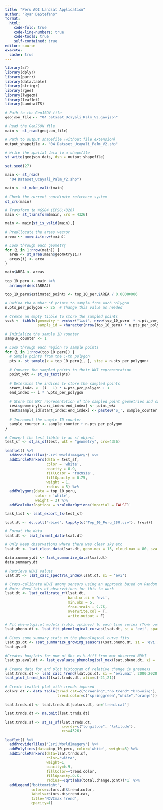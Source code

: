 ---
title: "Peru AOI Landsat Application"
author: "Ryan DeStefano"
format: 
  html:
    code-fold: true
    code-line-numbers: true
    code-tools: true
    self-contained: true
editor: source
execute: 
  cache: true
---

```{r}
library(sf)
library(dplyr)
library(purrr)
library(data.table)
library(stringr)
library(rgee)
library(lwgeom)
library(leaflet)
library(LandsatTS)
```

```{r}
# Path to the GeoJSON file
geojson_file <- "04 Dataset_Ucayali_Palm_V2.geojson"

# Read the GeoJSON file
main <- st_read(geojson_file)

# Path to output shapefile (without file extension)
output_shapefile <- "04 Dataset_Ucayali_Palm_V2.shp"

# Write the spatial data to a shapefile
st_write(geojson_data, dsn = output_shapefile)
```

```{r}
set.seed(27)

main <- st_read(
  "04 Dataset_Ucayali_Palm_V2.shp")

main <- st_make_valid(main)

# Check the current coordinate reference system
st_crs(main)

# Transform to WGS84 (EPSG:4326)
main <- st_transform(main, crs = 4326)
```

```{r}
main <- main[st_is_valid(main),]

# Preallocate the areas vector
areas <- numeric(nrow(main))

# Loop through each geometry
for (i in 1:nrow(main)) {
  area <- st_area(main$geometry[i])
  areas[i] <- area
}

main$AREA <- areas
```

```{r}
top_10_peru <- main %>% 
  arrange(desc(AREA)) 

top_10_peru$estimated_points <- top_10_peru$AREA / 0.00000006

# Define the number of points to sample from each polygon
n.pts_per_polygon <- 25  # Change this value as needed

# Create an empty tibble to store the sampled points
test <- tibble(geometry = vector("list", nrow(top_10_peru) * n.pts_per_polygon),
               sample_id = character(nrow(top_10_peru) * n.pts_per_polygon))

# Initialize the sample ID counter
sample_counter <- 1

# Loop through each region to sample points
for (i in 1:nrow(top_10_peru)) {
  # Sample points from the i-th polygon
  pts <- st_sample(x = top_10_peru[i, ], size = n.pts_per_polygon)
  
  # Convert the sampled points to their WKT representation
  point_wkt <- st_as_text(pts)
  
  # Determine the indices to store the sampled points
  start_index <- (i - 1) * n.pts_per_polygon + 1
  end_index <- i * n.pts_per_polygon
  
  # Store the WKT representation of the sampled point geometries and sample IDs in the test tibble
  test$geometry[start_index:end_index] <- point_wkt
  test$sample_id[start_index:end_index] <- paste0('S_', sample_counter:(sample_counter + n.pts_per_polygon - 1))
  
  # Increment the sample ID counter
  sample_counter <- sample_counter + n.pts_per_polygon
}

# Convert the test tibble to an sf object
test_sf <- st_as_sf(test, wkt = "geometry", crs=4326)

leaflet() %>%
  addProviderTiles('Esri.WorldImagery') %>%
  addCircleMarkers(data = test_sf, 
                   color = 'white',
                   opacity = 0.9,
                   fillColor = 'fuchsia',
                   fillOpacity = 0.75,
                   weight = 1,
                   radius = 5) %>%
  addPolygons(data = top_10_peru,
              color = 'white',
              weight = 3) %>%
  addScaleBar(options = scaleBarOptions(imperial = FALSE))
```

```{r}
task_list <- lsat_export_ts(test_sf)
```

```{r}
lsat.dt <- do.call("rbind", lapply(c("Top_10_Peru_250.csv"), fread))
```

```{r}
# Format the data
lsat.dt <- lsat_format_data(lsat.dt)

# Only keep observations where there was clear sky etc
lsat.dt <- lsat_clean_data(lsat.dt, geom.max = 15, cloud.max = 80, sza.max = 60, filter.cfmask.snow = T, filter.cfmask.water = T, filter.jrc.water = T)
```

```{r}
data.summary.dt <- lsat_summarize_data(lsat.dt)
data.summary.dt
```

```{r, fig.width=10, fig.height=10}
# Retrieve NDVI values
lsat.dt <- lsat_calc_spectral_index(lsat.dt, si = 'evi')

# Cross-calibrate NDVI among sensors using an approach based on Random Forest machine learning
# Note: Need lots of observations for this to work
lsat.dt <- lsat_calibrate_rf(lsat.dt, 
                             band.or.si = 'evi', 
                             min.obs = 5, 
                             frac.train = 0.75, 
                             overwrite.col = T, 
                             write.output = F)
```

```{r}
# Fit phenological models (cubic splines) to each time series (Took out vi.min arg)
lsat.pheno.dt <- lsat_fit_phenological_curves(lsat.dt, si = 'evi', spar = .6)

# Gives some summary stats on the phenological curve fits
lsat.gs.dt <- lsat_summarize_growing_seasons(lsat.pheno.dt, si = 'evi', min.frac.of.max = 0.75)
lsat.gs.dt
```

```{r}
#Creates boxplots for num of Obs vs % diff from max observed NDVI
lsat.gs.eval.dt <- lsat_evaluate_phenological_max(lsat.pheno.dt, si = 'evi', min.obs = 10, reps = 5, min.frac.of.max = 0.75, outdir = NA)
```

```{r}
# Create data for and plot histogram of relative change in greeness
lsat.trnds.dt <- lsat_calc_trend(lsat.gs.dt, si = 'evi.max', 2000:2020, sig = 0.1)
lsat_plot_trend_hist(lsat.trnds.dt, xlim=c(-21,21))
```

```{r}
# Create leaflet plot with trends imposed
colors.dt <- data.table(trend.cat=c("greening","no_trend","browning"),
                        trend.color=c("springgreen","white","orange"))

lsat.trnds.dt <- lsat.trnds.dt[colors.dt, on='trend.cat']

lsat.trnds.dt <- na.omit(lsat.trnds.dt)

lsat.trnds.sf <- st_as_sf(lsat.trnds.dt,
                          coords=c("longitude", "latitude"),
                          crs=4326)

leaflet() %>%
  addProviderTiles('Esri.WorldImagery') %>%
  addPolylines(data=top_10_peru, color='white', weight=3) %>%
  addCircleMarkers(data=lsat.trnds.sf,
                   color='white',
                   weight=1,
                   opacity=0.9,
                   fillColor=~trend.color,
                   fillOpacity=0.5,
                   radius=~sqrt(abs(total.change.pcnt))*1) %>%
  addLegend('bottomright',
            colors=colors.dt$trend.color,
            labels=colors.dt$trend.cat,
            title='NDVImax trend',
            opacity=1)
```
